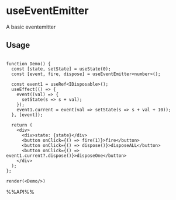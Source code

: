 # useEventEmitter

A basic eventemitter


## Usage

```tsx live noInline

function Demo() {
  const [state, setState] = useState(0);
  const [event, fire, dispose] = useEventEmitter<number>();

  const event1 = useRef<IDisposable>();
  useEffect(() => {
    event((val) => {
      setState(s => s + val);
    });
    event1.current = event(val => setState(s => s + val + 10));
  }, [event]);

  return (
    <div>
      <div>state: {state}</div>
      <button onClick={() => fire(1)}>fire</button>
      <button onClick={() => dispose()}>disposeALL</button>
      <button onClick={() => event1.current?.dispose()}>disposeOne</button>
    </div>
  );
};

render(<Demo/>)

```

%%API%%
